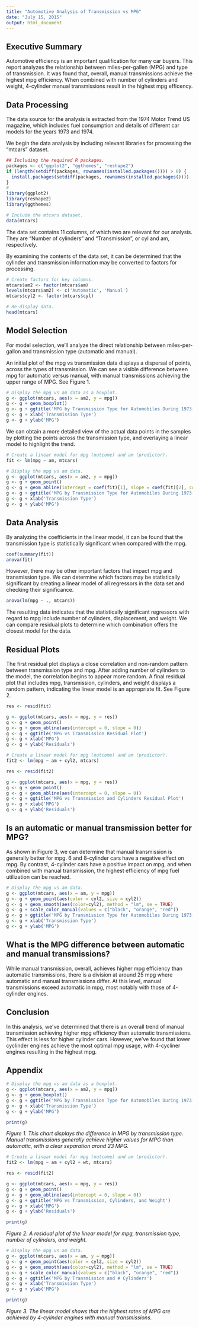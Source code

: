 ```yaml
---
title: "Automotive Analysis of Transmission vs MPG"
date: "July 15, 2015"
output: html_document
---
```


## Executive Summary

Automotive efficiency is an important qualification for many car buyers. This report analyzes the relationship between miles-per-gallen (MPG) and type of transmission. It was found that, overall, manual transmissions achieve the highest mpg efficiency. When combined with number of cylinders and weight, 4-cylinder manual transmissions result in the highest mpg efficency.

## Data Processing

The data source for the analysis is extracted from the 1974 Motor Trend US magazine, which includes fuel consumption and details of different car models for the years 1973 and 1974.

We begin the data analysis by including relevant libraries for processing the "mtcars" dataset.

```r
## Including the required R packages.
packages <- c("ggplot2", "ggthemes", "reshape2")
if (length(setdiff(packages, rownames(installed.packages()))) > 0) {
  install.packages(setdiff(packages, rownames(installed.packages())))  
}
# 
library(ggplot2)
library(reshape2)
library(ggthemes)

# Include the mtcars dataset.
data(mtcars)
```

The data set contains 11 columns, of which two are relevant for our analysis. They are "Number of cylinders" and "Transmission", or cyl and am, respectively.

By examining the contents of the data set, it can be determined that the cylinder and transmission information may be converted to factors for processing.

```r
# Create factors for key columns.
mtcars$am2 <- factor(mtcars$am)
levels(mtcars$am2) <- c('Automatic', 'Manual')
mtcars$cyl2 <- factor(mtcars$cyl)

# Re-display data.
head(mtcars)
```

## Model Selection

For model selection, we'll analyze the direct relationship between miles-per-gallon and transmission type (automatic and manual).

An initial plot of the mpg vs transmission data displays a dispersal of points, across the types of transmission. We can see a visible difference between mpg for automatic versus manual, with manual transmissions achieving the upper range of MPG. See Figure 1.

```r
# Display the mpg vs am data as a boxplot.
g <- ggplot(mtcars, aes(x = am2, y = mpg))
g <- g + geom_boxplot()
g <- g + ggtitle('MPG by Transmission Type for Automobiles During 1973-1974')
g <- g + xlab('Transmission Type')
g <- g + ylab('MPG')
```

We can obtain a more detailed view of the actual data points in the samples by plotting the points across the transmission type, and overlaying a linear model to highlight the trend.

```r
# Create a linear model for mpg (outcome) and am (predictor).
fit <- lm(mpg ~ am, mtcars)

# Display the mpg vs am data.
g <- ggplot(mtcars, aes(x = am2, y = mpg))
g <- g + geom_point()
g <- g + geom_abline(intercept = coef(fit)[1], slope = coef(fit)[2], colour = 'red')
g <- g + ggtitle('MPG by Transmission Type for Automobiles During 1973-1974')
g <- g + xlab('Transmission Type')
g <- g + ylab('MPG')
```

## Data Analysis

By analyzing the coefficients in the linear model, it can be found that the transmission type is statistically significant when compared with the mpg.

```r
coef(summary(fit))
anova(fit)
```

However, there may be other important factors that impact mpg and transmission type. We can determine which factors may be statistically significant by creating a linear model of all regressors in the data set and checking their significance.

```r
anova(lm(mpg ~ ., mtcars))
```

The resulting data indicates that the statistically significant regressors with regard to mpg include number of cylinders, displacement, and weight. We can compare residual plots to determine which combination offers the closest model for the data.

## Residual Plots

The first residual plot displays a close correlation and non-random pattern between transmission type and mpg. After adding number of cylinders to the model, the correlation begins to appear more random. A final residual plot that includes mpg, transmission, cylinders, and weight displays a random pattern, indicating the linear model is an appropriate fit. See Figure 2.

```r
res <- resid(fit)

g <- ggplot(mtcars, aes(x = mpg, y = res))
g <- g + geom_point()
g <- g + geom_abline(aes(intercept = 0, slope = 0))
g <- g + ggtitle('MPG vs Transmission Residual Plot')
g <- g + xlab('MPG')
g <- g + ylab('Residuals')
```

```r
# Create a linear model for mpg (outcome) and am (predictor).
fit2 <- lm(mpg ~ am + cyl2, mtcars)

res <- resid(fit2)

g <- ggplot(mtcars, aes(x = mpg, y = res))
g <- g + geom_point()
g <- g + geom_abline(aes(intercept = 0, slope = 0))
g <- g + ggtitle('MPG vs Transmission and Cylinders Residual Plot')
g <- g + xlab('MPG')
g <- g + ylab('Residuals')
```

## Is an automatic or manual transmission better for MPG?

As shown in Figure 3, we can determine that manual transmission is generally better for mpg. 6 and 8-cylinder cars have a negative effect on mpg. By contrast, 4-cylinder cars have a positive impact on mpg, and when combined with manual transmission, the highest efficiency of mpg fuel utilization can be reached.

```r
# Display the mpg vs am data.
g <- ggplot(mtcars, aes(x = am, y = mpg))
g <- g + geom_point(aes(color = cyl2, size = cyl2))
g <- g + geom_smooth(aes(color=cyl2), method = "lm", se = TRUE)
g <- g + scale_color_manual(values = c("black", "orange", "red"))
g <- g + ggtitle('MPG by Transmission Type for Automobiles During 1973-1974')
g <- g + xlab('Transmission Type')
g <- g + ylab('MPG')
```

## What is the MPG difference between automatic and manual transmissions?

While manual transmission, overall, achieves higher mpg efficiency than automatic transmissions, there is a division at around 25 mpg where automatic and manual transmissions differ. At this level, manual transmissions exceed automatic in mpg, most notably with those of 4-cylinder engines.

## Conclusion

In this analysis, we've determined that there is an overall trend of manual transmission achieving higher mpg efficiency than automatic transmissions. This effect is less for higher cylinder cars. However, we've found that lower cyclinder engines achieve the most optimal mpg usage, with 4-cycliner engines resulting in the highest mpg.

## Appendix

```r
# Display the mpg vs am data as a boxplot.
g <- ggplot(mtcars, aes(x = am2, y = mpg))
g <- g + geom_boxplot()
g <- g + ggtitle('MPG by Transmission Type for Automobiles During 1973-1974')
g <- g + xlab('Transmission Type')
g <- g + ylab('MPG')

print(g)
```

*Figure 1. This chart displays the difference in MPG by transmission type. Manual transmissions generally achieve higher values for MPG than automatic, with a clear separation arond 23 MPG.*

```r
# Create a linear model for mpg (outcome) and am (predictor).
fit2 <- lm(mpg ~ am + cyl2 + wt, mtcars)

res <- resid(fit2)

g <- ggplot(mtcars, aes(x = mpg, y = res))
g <- g + geom_point()
g <- g + geom_abline(aes(intercept = 0, slope = 0))
g <- g + ggtitle('MPG vs Transmission, Cylinders, and Weight')
g <- g + xlab('MPG')
g <- g + ylab('Residuals')

print(g)
```

*Figure 2. A residual plot of the linear model for mpg, transmission type, number of cylinders, and weight.*

```r
# Display the mpg vs am data.
g <- ggplot(mtcars, aes(x = am, y = mpg))
g <- g + geom_point(aes(color = cyl2, size = cyl2))
g <- g + geom_smooth(aes(color=cyl2), method = "lm", se = TRUE)
g <- g + scale_color_manual(values = c("black", "orange", "red"))
g <- g + ggtitle('MPG by Transmission and # Cylinders')
g <- g + xlab('Transmission Type')
g <- g + ylab('MPG')

print(g)
```

*Figure 3. The linear model shows that the highest rates of MPG are achieved by 4-cylinder engines with manual transmissions.*